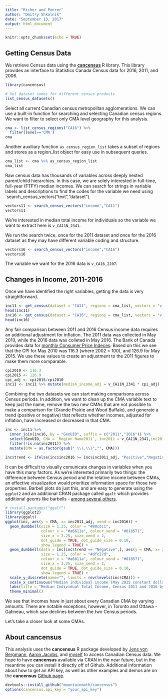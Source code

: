 ---
title: "Richer and Poorer"
author: "Dmitry Shkolnik"
date: "September 13, 2017"
output: html_document
---

```{r setup, include=FALSE}
knitr::opts_chunk$set(echo = TRUE)
```

## Getting Census Data

We retrieve Census data using the [**cancensus**](#about) R library. This library provides an interface to Statistics Canada Census data for 2016, 2011, and 2006. 

```{r datasets, message=TRUE, warning=FALSE}
library(cancensus)

# Get dataset codes for different census products
list_census_datasets()
```

Select all current Canadian census metropolitan agglomerations. We can use a built-in function for searching and selecting Canadian census regions. We want to filter to select only CMA level geography for this analysis.

```{r regions, message=FALSE}
cma <- list_census_regions("CA16") %>% 
  filter(level=='CMA')
cma
```

Another auxiliary function `as_census_region_list` takes a subset of regions and stores as a region_list object for easy use in subsequent queries.

```{r aslist}
cma_list <- cma %>% as_census_region_list
cma_list
```

Raw census data has thousands of variables across deeply nested parent/child hierarchies. In this case, we are solely interested in full-time, full-year (FTFY) median incomes. We can search for strings in variable labels and descriptions to find the codes for the variable we need using `search_census_vectors("text","dataset"). 

```{r varsearch11, message=FALSE}
vectors11 <- search_census_vectors("income","CA11")
vectors11
```
We're interested in median total income for individuals so the variable we want to extract here is `v_CA11N_2341`.

We run the search twice, once for the 2011 dataset and once for the 2016 dataset as they may have different variable coding and structure. 

```{r varsearch16, message=FALSE}
vectors16 <- search_census_vectors("income","CA16")
vectors16
```
The variable we want for the 2016 data is `v_CA16_2207`.

## Changes in Income, 2011-2016

Once we have identified the right variables, getting the data is very straightforward.

```{r getdata, message=FALSE}
inc11 <- get_census(dataset = "CA11", regions = cma_list, vectors = "v_CA11N_2341",level = "CMA", geo_format = NA, labels = "short")
head(inc11)
inc16 <- get_census(dataset = "CA16", regions = cma_list, vectors = "v_CA16_2207",level = "CMA", geo_format = NA, labels = "short")
head(inc16)
```

Any fair comparison between 2011 and 2016 Census income data requires an additional adjustment for inflation. The 2011 data was collected in May 2010, while the 2016 data was colleted in May 2016. The Bank of Canada provides data for [monthly Consumer Price Indeces](http://www.bankofcanada.ca/rates/price-indexes/cpi/). Based on this we see that the CPI for May 2010 was 116.3 (where 2002 = 100), and 126.9 for May 2015. We use these values to create an adjustment to the 2011 figures to make them more comparable. 

```{r cpi}
cpi2010 <- 116.3
cpi2015 <- 126.9
cpi_adj <- cpi2015/cpi2010
inc11 <- inc11 %>% mutate(median_income_adj = v_CA11N_2341 * cpi_adj)
```

Combining the two datasets we can start making comparisons across Census periods. In addition, we want to clean up the CMA variable text to keep just the name, remove the two new CMAs that are not possible to make a comparison for (Grande Prairie and Wood Buffalo), and generate a trend (positive or negative) that reflects whether incomes, adjusted for inflation, have increased or decreased in that CMA. 

```{r combine}
inc <- inc11 %>% 
  inner_join(inc16, by = "GeoUID", suffix = c("2011","2016")) %>%
  select(GeoUID, CMA = `Region Name2011`, inc2011 = v_CA11N_2341,inc2011_adj = median_income_adj, inc2016 = v_CA16_2207) %>%
  filter(!is.na(inc2011)) %>%
  mutate(CMA = as.factor(gsub(" \\(.\\)","", CMA)))

inc$trend <- ifelse(inc$inc2016 >= inc$inc2011_adj, "Positive","Negative")

```
It can be difficult to visually comunicate changes in variables when you have this many factors. As we're interested primarily two things: the difference between Census period and the relative income between CMAs, an effective visualization would prioritize information space for those two properties. Barbell plots do just this, and are easy to generate using the `ggplot2` and an additional CRAN package called `ggalt` which provides additional geoms like barbells - [among several others](https://cran.r-project.org/web/packages/ggalt/vignettes/ggalt_examples.html). 

```{r barbell-cma}
# install.packages("ggalt")
library(ggplot2)
library(ggalt)
ggplot(inc, aes(y = CMA, x= inc2011_adj, xend = inc2016)) + 
  geom_dumbbell(size = 1.25, color = "#80cdc1",
                colour_x = "#a6611a", colour_xend = "#018571",
                size_x = 2.25, size_xend = 2,
                dot_guide = TRUE, dot_guide_size = 0.10,
                show.legend = TRUE) + 
  geom_dumbbell(data = inc[inc$trend == "Negative",], aes(y = CMA, x= inc2011_adj, xend = inc2016),
                size = 1.25, color = "#dfc27d",
                colour_x = "#a6611a", colour_xend = "#018571",
                size_x = 2.25, size_xend = 2,
                dot_guide = TRUE, dot_guide_size = 0.10,
                show.legend = TRUE) + 
  scale_y_discrete(name="", limits = rev(levels(inc$CMA))) +
  scale_x_continuous("Median individual income (May 2015 constant dollars)") + 
  labs(title = "Median Individual Total Income, Census 2011 and 2016 by CMA") +
  theme_minimal()

```

We see that incomes have in just about every Canadian CMA by varying amounts. There are notable exceptions, however, in Toronto and Ottawa - Gatineau, which saw declines between the two Census periods. 

Let's take a closer look at some CMAs.

## About cancensus {#about}

This analysis uses the **cancensus** R package developed by [Jens von Bergmann](https://github.com/mountainMath), [Aaron Jacobs](https://github.com/atheriel), and [myself](https://github.com/dshkol) to access Canadian Census data. We hope to have **cancensus** available via CRAN in the near future, but in the meantime you can install it directly off of Github. Additional information about how to get an API key, as well as other examples and demos are on the **cancensus** [Github page](https://github.com/mountainMath/cancensus). 

```{r installation, eval=FALSE, warning=FALSE}
devtools::install_github("mountainmath/cancensus")
options(cancensus.api_key = "your_api_key")
```